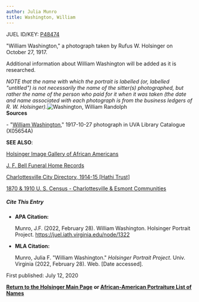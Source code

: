 ```yaml
---
author: Julia Munro
title: Washington, William
---
```

JUEL ID/KEY: [P48474](http://juel.iath.virginia.edu/public_person?person=48474 "P48474")

"William Washington," a photograph taken by Rufus W. Holsinger on October 27, 1917.

Additional information about William Washington will be added as it is researched. 

_NOTE that the name with which the portrait is labelled (or, labelled "untitled") is not necessarily the name of the sitter(s) photographed, but rather the name of the person who paid for it when it was taken (the date and name associated with each photograph is from the business ledgers of R. W. Holsinger)._![Washington, William Randolph](https://iiif.lib.virginia.edu/iiif/uva-lib:1048751/full/778,561/0/default.jpg "Washington, William Randolph")  
**Sources**

\- "[William Washington](https://search.lib.virginia.edu/sources/images/items/uva-lib:1048751 "Washington, William Randolph")," 1917-10-27 photograph in UVA Library Catalogue (X05654A)

**SEE ALSO**:

[Holsinger Image Gallery of African Americans](http://rwholsingerphotos.org/images.php "Holsinger Image Gallery of African Americans")

[J. F. Bell Funeral Home Records](http://www2.vcdh.virginia.edu/afam/raceandplace/perl_scripts/funeral_search.html "J. F. Bell Funeral Home Database")

[Charlottesville City Directory, 1914-15 \[Hathi Trust\]](https://catalog.hathitrust.org/Record/101954103 "Charlottesville City Directory, 1914-15") 

[1870 & 1910 U. S. Census - Charlottesville & Esmont Communities](http://www2.vcdh.virginia.edu/afam/raceandplace/census/search_both.html "1870 & 1910 U. S. Census: Charlottesville and Esmont Communities")

##### **Cite This Entry**

*   **APA Citation:**
    
    Munro, J.F. (2022, February 28). William Washington. Holsinger Portrait Project. https://juel.iath.virginia.edu/node/1322
    
*   **MLA Citation:**
    
    Munro, Julia F. "William Washington." _Holsinger Portrait Project_. Univ. Virginia (2022, February 28). Web. \[Date accessed\].
    

First published: July 12, 2020

[**Return to the Holsinger Main Page**](http://juel.iath.virginia.edu/node/980) **or [African-American Portraiture List of Names](http://juel.iath.virginia.edu/node/996)**